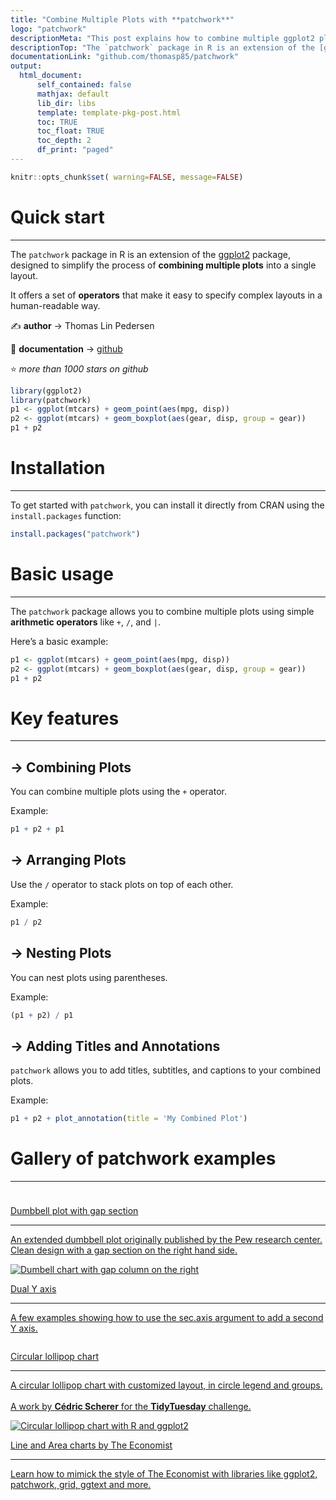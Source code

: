 ```yaml
---
title: "Combine Multiple Plots with **patchwork**"
logo: "patchwork"
descriptionMeta: "This post explains how to combine multiple ggplot2 plots into a single layout using the patchwork package. It provides several reproducible examples with explanation and R code."
descriptionTop: "The `patchwork` package in R is an extension of the [ggplot2](https://r-graph-gallery.com/ggplot2-package.html) package, designed to simplify the process of **combining multiple plots** into a single layout.<br/>This post showcases the **key features** of `patchwork` and provides a set of **graph examples** using the package."
documentationLink: "github.com/thomasp85/patchwork"
output:
  html_document:
      self_contained: false    
      mathjax: default
      lib_dir: libs
      template: template-pkg-post.html
      toc: TRUE
      toc_float: TRUE
      toc_depth: 2
      df_print: "paged"
---
```


```r
knitr::opts_chunk$set( warning=FALSE, message=FALSE)
```

<div class="container">

# Quick start
***
The `patchwork` package in R is an extension of the [ggplot2](https://r-graph-gallery.com/ggplot2-package.html) package, designed to simplify the process of **combining multiple plots** into a single layout.

<div class = "row">

<div class = "col-md-5  col-sm-12 align-self-center">

It offers a set of **operators** that make it easy to specify complex layouts in a human-readable way.

✍️ **author** &rarr; Thomas Lin Pedersen

📘 **documentation** &rarr; [github](https://thomasp85.github.io/patchwork/)

⭐️ *more than 1000 stars on github*
</div>

<div class = "col-md-7  col-sm-12">
```r
library(ggplot2)
library(patchwork)
p1 <- ggplot(mtcars) + geom_point(aes(mpg, disp))
p2 <- ggplot(mtcars) + geom_boxplot(aes(gear, disp, group = gear))
p1 + p2
```
</div>
</div>

# Installation
***
To get started with `patchwork`, you can install it directly from CRAN using the `install.packages` function:

```r
install.packages("patchwork")
```

# Basic usage 
***

The `patchwork` package allows you to combine multiple plots using simple **arithmetic operators** like `+`, `/`, and `|`.

Here's a basic example:

```r
p1 <- ggplot(mtcars) + geom_point(aes(mpg, disp))
p2 <- ggplot(mtcars) + geom_boxplot(aes(gear, disp, group = gear))
p1 + p2
```

# Key features
***

## &rarr; Combining Plots
You can combine multiple plots using the `+` operator.

Example:

```r
p1 + p2 + p1
```

## &rarr; Arranging Plots
Use the `/` operator to stack plots on top of each other.

Example:

```r
p1 / p2
```

## &rarr; Nesting Plots
You can nest plots using parentheses.

Example:

```r
(p1 + p2) / p1
```

## &rarr; Adding Titles and Annotations
`patchwork` allows you to add titles, subtitles, and captions to your combined plots.

Example:

```r
p1 + p2 + plot_annotation(title = 'My Combined Plot')
```

# Gallery of patchwork examples
***
<section class=bg id=portfolio style=padding-top:10px><div class=container><div class=row id=portfolio-items><div class="portfolio-item col-sm-6 col-md-6"><a class=portfolio-link href=../web-dumbbell-chart-with-a-gap-column.html><div class=portfolio-hover><div class=portfolio-hover-content><p>Dumbbell plot with gap section<hr><p class=explanation_portfolio>An extended dumbbell plot originally published by the Pew research center. Clean design with a gap section on the right hand side.</div></div><img alt="Dumbell chart with gap column on the right"class="img-fluid imgOfPortfolio"src=../img/fromTheWeb/web-dumbbell-chart-with-a-gap-column-2.png></a></div><div class="portfolio-item col-sm-6 col-md-4"><a class=portfolio-link href=../line-chart-dual-Y-axis-ggplot2.html><div class=portfolio-hover><div class=portfolio-hover-content><p>Dual Y axis<hr><p class=explanation_portfolio>A few examples showing how to use the sec.axis argument to add a second Y axis.</div></div><img alt=""class="img-fluid imgOfPortfolio"src=../img/graph/line-chart-dual-Y-axis-ggplot2_2.png></a></div><div class="portfolio-item col-sm-6 col-md-5"><a class=portfolio-link href=../web-circular-lollipop-plot-with-ggplot2.html><div class=portfolio-hover><div class=portfolio-hover-content><p>Circular lollipop chart<hr><p class=explanation_portfolio>A circular lollipop chart with customized layout, in circle legend and groups.<br><br>A work by <b>Cédric Scherer</b> for the <b>TidyTuesday</b> challenge.</div></div><img alt="Circular lollipop chart with R and ggplot2"class="img-fluid imgOfPortfolio"src=../img/fromTheWeb/web-circular-lollipop-plot-with-ggplot2-square.png></a></div><div class="portfolio-item col-sm-6 col-md-5"><div class=portfolio-item><a class=portfolio-link href=../web-lineplots-and-area-chart-the-economist.html><div class=portfolio-hover><div class=portfolio-hover-content><p>Line and Area charts by The Economist<hr><p class=explanation_portfolio>Learn how to mimick the style of The Economist with libraries like ggplot2, patchwork, grid, ggtext and more.</div></div><img alt=""class="img-fluid imgOfPortfolio"src=../img/fromTheWeb/web-lineplots-and-area-chart-the-economist.png></a></div></div></div></div></section>

<!-- Close container -->
</div>
